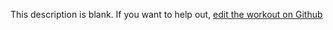 
  This description is blank. If you want to help out, [edit the workout on Github](https://www.github.com/LiftArcade/exercises/blob/main/exercises/cable-lying-triceps-extension-description.mdx)